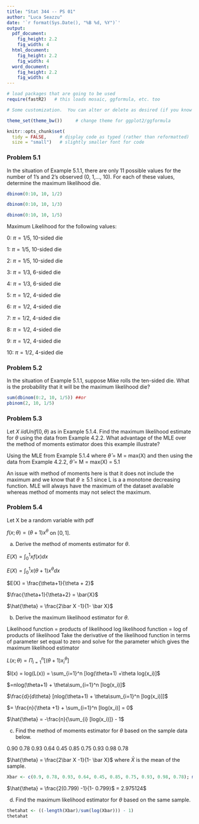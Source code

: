 ```yaml
---
title: "Stat 344 -- PS 01"
author: "Luca Seazzu"
date: '`r format(Sys.Date(), "%B %d, %Y")`'
output: 
  pdf_document:
    fig_height: 2.2
    fig_width: 4
  html_document:
    fig_height: 2.2
    fig_width: 4
  word_document:
    fig_height: 2.2
    fig_width: 4
---
```


```r
# load packages that are going to be used
require(fastR2)   # this loads mosaic, ggformula, etc. too

# Some customization.  You can alter or delete as desired (if you know what you are doing).

theme_set(theme_bw())     # change theme for ggplot2/ggformula

knitr::opts_chunk$set(
  tidy = FALSE,     # display code as typed (rather than reformatted)
  size = "small")   # slightly smaller font for code
```


<!-- Some macros to make mathematics easier -->

\newcommand{\Prob}{\mathrm{P}}
\newcommand{\intersect}{\;\cap\;}
\newcommand{\union}{\operatorname{\cup}}
\newcommand{\E}{\operatorname{E}}
\newcommand{\Var}{\operatorname{Var}}
\newcommand{\SD}{\operatorname{SD}}

<!-- Put your work below here.  Put text in text chunks, code in R chunks. -->

### Problem 5.1
In the situation of Example 5.1.1, there are only 11 possible values for the number of 1's and 2's observed (0, 1,..., 10). For each of these values, determine the maximum likelihood die.

```r
dbinom(0:10, 10, 1/2)

dbinom(0:10, 10, 1/3)

dbinom(0:10, 10, 1/5)
```
Maximum Likelihood for the following values:

0: $\pi = 1/5$, 10-sided die

1: $\pi = 1/5$, 10-sided die

2: $\pi = 1/5$, 10-sided die

3: $\pi = 1/3$, 6-sided die

4: $\pi = 1/3$, 6-sided die

5: $\pi = 1/2$, 4-sided die

6: $\pi = 1/2$, 4-sided die

7: $\pi = 1/2$, 4-sided die

8: $\pi = 1/2$, 4-sided die

9: $\pi = 1/2$, 4-sided die

10: $\pi = 1/2$, 4-sided die


### Problem 5.2
In the situation of Example 5.1.1, suppose Mike rolls the ten-sided die. What is the probability that it will be the maximum likelihood die?

```r
sum(dbinom(0:2, 10, 1/5)) ##or
pbinom(2, 10, 1/5)
```


### Problem 5.3
Let $X ~ iid Unif(0, \theta)$ as in Example 5.1.4. Find the maximum likelihood estimate for $\theta$ using the data from Example 4.2.2. What advantage of the MLE over the method of moments estimator does this example illustrate?

Using the MLE from Example 5.1.4 where $\hat{\theta}$ = M = max(X) and then using the data from Example 4.2.2, $\hat{\theta}$ = M = max(X) = 5.1

An issue with method of moments here is that it does not include the maximum and we know that $\theta \ge 5.1$ since L is a a monotone decreasing function. MLE will always have the maximum of the dataset available whereas method of moments may not select the maximum.

### Problem 5.4
Let X be a random variable with pdf

$f(x;\theta) = (\theta + 1)x^\theta$ on $[0,1]$.

a) Derive the method of moments estimator for $\theta$.

$E(X) = \int_0 ^1 xf(x)dx$

$E(X) = \int_0 ^{1} x(\theta + 1)x^{\theta} dx$

$E(X) = \frac{\theta+1}{\theta + 2}$

$\frac{\theta+1}{\theta+2} = \bar{X}$

$\hat{\theta} = \frac{2\bar X -1}{1- \bar X}$


b) Derive the maximum likelihood estimator for $\theta$.

Likelihood function = products of likelihood
log likelihood function = log of products of likelihood
Take the derivative of the likelihood function in terms of parameter
set equal to zero and solve for the parameter which gives the maximum likelihood estimator

$L(x;\theta) = \Pi_{i=1} ^n[(\theta + 1)x_i^\theta]$

$l(x) = log(L(x)) = \sum_{i=1}^n [log(\theta+1) +\theta log(x_i)]$

$=nlog(\theta+1) + \theta\sum_{i=1}^n [log(x_i)]$

$\frac{d}{d\theta} [nlog(\theta+1) + \theta\sum_{i=1}^n [log(x_i)]]$

$= \frac{n}{\theta +1} + \sum_{i=1}^n [log(x_i)] = 0$

$\hat{\theta} = -\frac{n}{\sum_{i} [log(x_i)]} - 1$


c) Find the method of moments estimator for $\theta$ based on the sample data below.

0.90    0.78    0.93    0.64    0.45    0.85    0.75    0.93    0.98    0.78

$\hat{\theta} = \frac{2\bar X -1}{1- \bar X}$ where $\bar X$ is the mean of the sample.

```r
Xbar <- c(0.9, 0.78, 0.93, 0.64, 0.45, 0.85, 0.75, 0.93, 0.98, 0.78); mean(Xbar)
```

$\hat{\theta} = \frac{2(0.799) -1}{1- 0.799}$ = 2.975124$

d) Find the maximum likelihood estimator for $\theta$ based on the same sample.

```r
thetahat <- ((-length(Xbar)/sum(log(Xbar))) - 1)
thetahat
```


